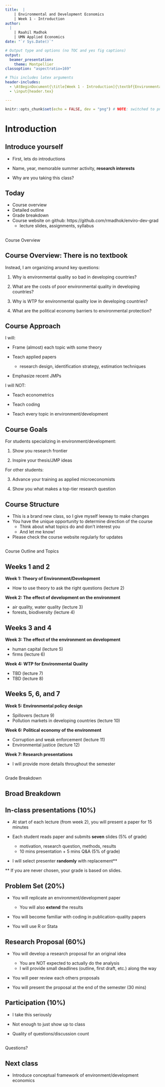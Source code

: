 ```yaml
---
title:  |
    | Environmental and Development Economics
    | Week 1 - Introduction
author:
  |
    | Raahil Madhok
    | UMN Applied Economics
date: "`r Sys.Date()`"

# Output type and options (no TOC and yes fig captions)
output: 
  beamer_presentation:
    theme: Montpellier
classoption: "aspectratio=169"

# This includes latex arguments
header-includes:
  - \AtBeginDocument{\title[Week 1 - Introduction]{\textbf{Environmental and Development Economics} \\ Week 1 - Introduction}}
  - \input{header.tex}

---
```


```r
knitr::opts_chunk$set(echo = FALSE, dev = "png") # NOTE: switched to png instead of pdf to decrease size of the resulting pdf
```

# Introduction

## Introduce yourself

- First, lets do introductions
\vfill

- Name, year, memorable summer activity, **research interests**
\vfill

- Why are you taking this class?

## Today

\vfill
- Course overview
\vfill
- Detailed outline
\vfill
- Grade breakdown
\vfill
- Course website on github: https://github.com/rmadhok/enviro-dev-grad
  - lecture slides, assignments, syllabus
  
\vfill

## 

\centering
\huge Course Overview

## Course Overview: There is no textbook

Instead, I am organizing around **\textcolor{orange}{FOUR}** key questions:

1. Why is environmental quality so bad in developing countries?

2. What are the costs of poor environmental quality in developing countries?

3. Why is WTP for environmental quality low in developing countries?

4. What are the political economy barriers to environmental protection?

## Course Approach

I will:

- Frame (almost) each topic with some theory

- Teach applied papers
  - research design, identification strategy, estimation techniques

- Emphasize recent JMPs

\vfill

I will NOT:

- Teach econometrics

- Teach coding

- Teach every topic in environment/development

## Course Goals

For students specializing in environment/development: 

1. Show you research frontier

2. Inspire your thesis/JMP ideas

\vfill

For other students:

3. Advance your training as applied microeconomists

4. Show you what makes a top-tier research question


## Course Structure

- This is a brand new class, so I give myself leeway to make changes
\vfill
- You have the unique opportunity to determine direction of the course
  - Think about what topics do and don't interest you
  - And let me know!
\vfill
- Please check the course website regularly for updates

## 

\centering
\huge Course Outline and Topics

## Weeks 1 and 2

**Week 1: Theory of Environment/Development**

- How to use theory to ask the right questions (lecture 2)

\vfill 

**Week 2: The effect of development on the environment**

- air quality, water quality (lecture 3)
- forests, biodiversity (lecture 4)

## Weeks 3 and 4

**Week 3: The effect of the environment on development**

- human capital (lecture 5)
- firms (lecture 6)

\vfill 

**Week 4: WTP for Environmental Quality**

- TBD (lecture 7)
- TBD (lecture 8)

## Weeks 5, 6, and 7

**Week 5: Environmental policy design**

- Spillovers (lecture 9)
- Pollution markets in developing countries (lecture 10)

\vfill 

**Week 6: Political economy of the environment**

- Corruption and weak enforcement  (lecture 11)
- Environmental justice (lecture 12)

\vfill

**Week 7: Research presentations**

- I will provide more details throughout the semester

## 

\centering
\huge Grade Breakdown

## Broad Breakdown

\Large 

\begin{table}[]
\begin{tabular}{lllll}
In-class presentations      & 10\% &  &  &  \\
Problem Set           & 20\% &  &  &  \\
Research Proposal & 60 \% &  &  &  \\
Participation                     & 10\%     &  &  & 
\end{tabular}
\end{table}

## In-class presentations (10%)

- At start of each lecture (from week 2), you will present a paper for 15 minutes

- Each student reads paper and submits **seven** slides (5% of grade)
  - motivation, research question, methods, results
  - 10 mins presentation + 5 mins Q&A (5% of grade)
  
- I will select presenter **randomly** with replacement**

\vfill 

** \footnotesize If you are never chosen, your grade is based on slides. 


## Problem Set (20%)

- You will replicate an environment/development paper
  - You will also **extend** the results

- You will become familiar with coding in publication-quality papers

- You will use R or Stata

## Research Proposal (60%)

\begin{table}[]
\begin{tabular}{lllll}
Written Proposal      & 30\% &  &  &  \\
Peer Review           & 20\% &  &  &  \\
Proposal Presentation & 10\% &  &  &  \\
                      &      &  &  & 
\end{tabular}
\end{table}


- You will develop a research proposal for an original idea
  - You are NOT expected to actually do the analysis  
  - I will provide small deadlines (outline, first draft, etc.) along the way

- You will peer review each others proposals

- You will present the proposal at the end of the semester (30 mins)

## Participation (10%)

- I take this seriously

- Not enough to just show up to class

- Quality of questions/discussion count


##

\centering
\Huge Questions?

## Next class

\vfill

- Introduce conceptual framework of environment/development economics









